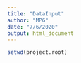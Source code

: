```yaml
---
title: "DataInput"
author: "MPG"
date: "7/6/2020"
output: html_document
---
```


```r
setwd(project.root)






```

